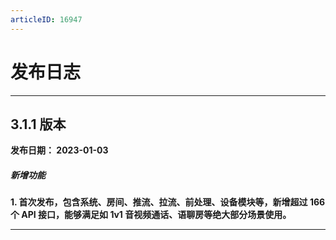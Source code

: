 ```yaml
---
articleID: 16947
---
```



# 发布日志

- - -


## 3.1.1 版本

**发布日期： 2023-01-03**


<h5>新增功能</h5>

**1. 首次发布，包含系统、房间、推流、拉流、前处理、设备模块等，新增超过 166 个 API 接口，能够满足如 1v1 音视频通话、语聊房等绝大部分场景使用。**

---